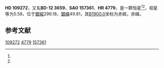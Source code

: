 {{Starbox begin
| name = HD 109272
}}
{{Starbox observe
| epoch = [[J2000.0|J2000.0]]
| constell = {{星座名待查}}<ref name=SIMBAD>{{cite web
 | url=http://simbad.u-strasbg.fr/simbad/sim-id?Ident=HR+4779
 | title=Pulsating variable Star
 | publisher=Centre de Données astronomiques de Strasbourg
 | work=SIMBAD
 | accessdate=2012-07-13
 | archive-date=2016-03-17
 | archive-url=https://web.archive.org/web/20160317085605/http://simbad.u-strasbg.fr/simbad/sim-id?Ident=HR+4779
 | dead-url=no
 }}</ref><ref name=DATA>{{cite web
 | url=http://vizier.u-strasbg.fr/viz-bin/VizieR-5?-out.add=.&-source=5050&-corr=PK=HR&-out.max=9999&HR=4779
 | title=VizieR Detailed Page
 | accessdate=2012-07-13
 | archive-date=2019-02-16
 | archive-url=https://web.archive.org/web/20190216080545/http://vizier.u-strasbg.fr/viz-bin/VizieR-5?-out.add=.&-source=5050&-corr=PK=HR&-out.max=9999&HR=4779
 | dead-url=no
 }}</ref>
| 星官 = 
| ra = {{RA|12|33|34.3}}<ref name=SIMBAD /><ref name=DATA />
| dec = {{DEC|-12|49|49}}<ref name=SIMBAD /><ref name=DATA />
| appmag_v = 5.58<ref name=SIMBAD /><ref name=DATA />
}}
{{Starbox character
| class = G8III<ref name=SIMBAD /><ref name=DATA />
| b-v = 0.86<ref name=SIMBAD /><ref name=DATA />
| u-b = 0.45<ref name=SIMBAD /><ref name=DATA />
| r-i = <ref name=SIMBAD /><ref name=DATA />
| variable = 
}}
{{Starbox astrometry
| radial_v = 0.45
| prop_mo_ra = -16
| parallax = 
| p_error = 
}}
{{Starbox catalog
| names =BD-12 3659，[[SAO星表|SAO]] 157361，[[HD星表|HD]] 109272，[[HR星表|HR]] 4779}}
{{Starbox reference |Simbad=HR+4779}}
{{Starbox end}}

'''HD 109272'''，又名'''BD-12 3659'''，'''SAO 157361'''、'''HR 4779'''，是一颗恒星<ref name=SIMBAD /><ref name=DATA />，视星等为5.58，位于[[銀道座標系|銀經]]296.18，[[銀道座標系|銀緯]]49.81，其[[B1900.0|B1900.0]]坐标为赤經{{RA|12|28|23}}，赤緯{{DEC|-12|49.81|48}}。

== 参考文献 ==
{{reflist}}

{{star-stub}}

[[Category:HD和HDE天體|109272]]
[[Category:HR天體|4779]]
[[Category:SAO天體|157361]]